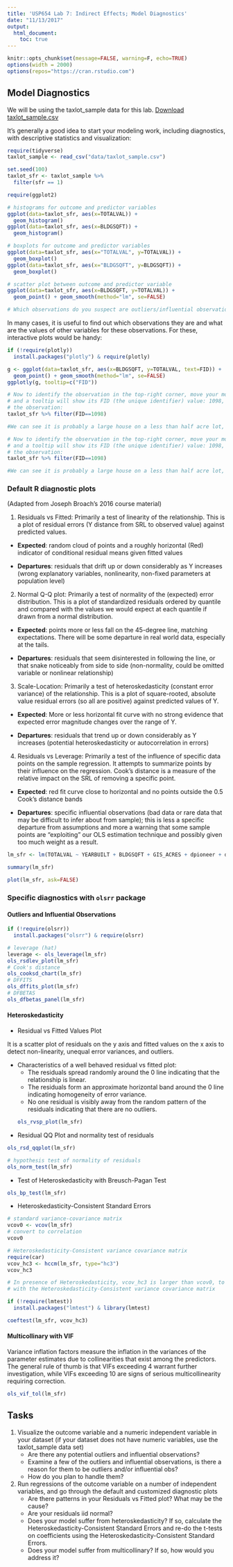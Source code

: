 ```yaml
---
title: 'USP654 Lab 7: Indirect Effects; Model Diagnostics'
date: "11/13/2017"
output: 
  html_document:
    toc: true
---
```


```r
knitr::opts_chunk$set(message=FALSE, warning=F, echo=TRUE)
options(width = 2000)
options(repos="https://cran.rstudio.com")
```

## Model Diagnostics

We will be using the taxlot_sample data for this lab. [Download taxlot_sample.csv](data/taxlot_sample.csv)

It's generally a good idea to start your modeling work, including diagnostics, with descriptive statistics and visualization:

```r
require(tidyverse)
taxlot_sample <- read_csv("data/taxlot_sample.csv")

set.seed(100)
taxlot_sfr <- taxlot_sample %>% 
  filter(sfr == 1)

require(ggplot2)

# histograms for outcome and predictor variables
ggplot(data=taxlot_sfr, aes(x=TOTALVAL)) + 
  geom_histogram()
ggplot(data=taxlot_sfr, aes(x=BLDGSQFT)) + 
  geom_histogram()

# boxplots for outcome and predictor variables
ggplot(data=taxlot_sfr, aes(x="TOTALVAL", y=TOTALVAL)) + 
  geom_boxplot()
ggplot(data=taxlot_sfr, aes(x="BLDGSQFT", y=BLDGSQFT)) + 
  geom_boxplot()

# scatter plot between outcome and predictor variable
ggplot(data=taxlot_sfr, aes(x=BLDGSQFT, y=TOTALVAL)) + 
  geom_point() + geom_smooth(method="lm", se=FALSE)

# Which observations do you suspect are outliers/influential observations?
```

In many cases, it is useful to find out which observations they are and what are the values of other variables for these observations. For these, interactive plots would be handy:

```r
if (!require(plotly))
  install.packages("plotly") & require(plotly)

g <- ggplot(data=taxlot_sfr, aes(x=BLDGSQFT, y=TOTALVAL, text=FID)) + 
  geom_point() + geom_smooth(method="lm", se=FALSE)
ggplotly(g, tooltip=c("FID"))

# Now to identify the observation in the top-right corner, move your mouse to hover above the data point,
# and a tooltip will show its FID (the unique identifier) value: 1098, and we can get the row representing
# the observation:
taxlot_sfr %>% filter(FID==1098)

#We can see it is probably a large house on a less than half acre lot, built in 1920 at a very good location (1.5 miles from Poineer square; 0.06 miles from a park, etc)
```

```r
# Now to identify the observation in the top-right corner, move your mouse to hover above the data point,
# and a tooltip will show its FID (the unique identifier) value: 1098, and we can get the row representing
# the observation:
taxlot_sfr %>% filter(FID==1098)

#We can see it is probably a large house on a less than half acre lot, built in 1920 at a very good location (1.5 miles from Poineer square; 0.06 miles from a park, etc)
```

### Default R diagnostic plots

(Adapted from Joseph Broach's 2016 course material)

1. Residuals vs Fitted: Primarily a test of linearity of the relationship. This is a plot of residual errors (Y distance from SRL to observed value) against predicted values.

- __Expected__: random cloud of points and a roughly horizontal (Red) indicator of conditional residual means given fitted values

- __Departures__: residuals that drift up or down considerably as Y increases (wrong explanatory variables, nonlinearity, non-fixed parameters at population level)

2. Normal Q-Q plot: Primarily a test of normality of the (expected) error distribution. This is a plot of standardized residuals ordered by quantile and compared with the values we would expect at each quantile if drawn from a normal distribution.

- __Expected__: points more or less fall on the 45-degree line, matching expectations. There will be some departure in real world data, especially at the tails.

- __Departures__: residuals that seem disinterested in following the line, or that snake noticeably from side to side (non-normality, could be omitted variable or nonlinear relationship)

3. Scale-Location: Primarily a test of heteroskedasticity (constant error variance) of the relationship. This is a plot of square-rooted, absolute value residual errors (so all are positive) against predicted values of Y. 

- __Expected__: More or less horizontal fit curve with no strong evidence that expected error magnitude changes over the range of Y.
 
- __Departures__: residuals that trend up or down considerably as Y increases (potential heteroskedasticity or autocorrelation in errors)

4. Residuals vs Leverage: Primarily a test of the influence of specific data points on the sample regression. It attempts to summarize points by their influence on the regression. Cook’s distance is a measure of the relative impact on the SRL of removing a specific point.
 
- __Expected__: red fit curve close to horizontal and no points outside the 0.5 Cook’s distance bands

- __Departures__: specific influential observations (bad data or rare data that may be difficult to infer about from sample); this is less a specific departure from assumptions and more a warning that some sample points are “exploiting” our OLS estimation technique and possibly given too much weight as a result.

```r

lm_sfr <- lm(TOTALVAL ~ YEARBUILT + BLDGSQFT + GIS_ACRES + dpioneer + dmax, data=taxlot_sfr)

summary(lm_sfr)

plot(lm_sfr, ask=FALSE)
```

### Specific diagnostics with `olsrr` package

#### Outliers and Influential Observations

```r
if (!require(olsrr))
  install.packages("olsrr") & require(olsrr)

# leverage (hat)
leverage <- ols_leverage(lm_sfr)
ols_rsdlev_plot(lm_sfr)
# Cook's distance
ols_cooksd_chart(lm_sfr)
# DFFITS
ols_dffits_plot(lm_sfr)
# DFBETAS
ols_dfbetas_panel(lm_sfr)
```

#### Heteroskedasticity

- Residual vs Fitted Values Plot

It is a scatter plot of residuals on the y axis and fitted values on the x axis to detect non-linearity, unequal error variances, and outliers.

- Characteristics of a well behaved residual vs fitted plot:
    - The residuals spread randomly around the 0 line indicating that the relationship is linear.
    - The residuals form an approximate horizontal band around the 0 line indicating homogeneity of error variance.
    - No one residual is visibly away from the random pattern of the residuals indicating that there are no outliers.
```r
ols_rvsp_plot(lm_sfr)
```

- Residual QQ Plot and normality test of residuals

```r
ols_rsd_qqplot(lm_sfr)

# hypothesis test of normality of residuals
ols_norm_test(lm_sfr)
```

- Test of Heteroskedasticity with Breusch-Pagan Test
```r
ols_bp_test(lm_sfr)
```

- Heteroskedasticity-Consistent Standard Errors

```r
# standard variance-covariance matrix
vcov0 <- vcov(lm_sfr)
# convert to correlation
vcov0

# Heteroskedasticity-Consistent variance covariance matrix
require(car)
vcov_hc3 <- hccm(lm_sfr, type="hc3")
vcov_hc3

# In presence of Heteroskedasticity, vcov_hc3 is larger than vcov0, to redo hypothesis tests
# with the Heteroskedasticity-Consistent variance covariance matrix

if (!require(lmtest))
  install.packages("lmtest") & library(lmtest)

coeftest(lm_sfr, vcov_hc3)

```

#### Multicollinary with VIF

Variance inflation factors measure the inflation in the variances of the parameter estimates due to collinearities that exist among the predictors. The general rule of thumb is that VIFs exceeding 4 warrant further investigation, while VIFs exceeding 10 are signs of serious multicollinearity requiring correction.

```r
ols_vif_tol(lm_sfr)
```

## Tasks

1. Visualize the outcome variable and a numeric independent variable in your dataset (if your dataset does not have numeric variables, use the taxlot_sample data set)
    - Are there any potential outliers and influential observations?
    - Examine a few of the outliers and influential observations, is there a reason for them to be outliers and/or influential obs?
    - How do you plan to handle them?
2. Run regressions of the outcome variable on a number of independent variables, and go through the default and customized diagnostic plots
    - Are there patterns in your Residuals vs Fitted plot? What may be the cause?
    - Are your residuals iid normal?
    - Does your model suffer from heteroskedasticity? If so, calculate the Heteroskedasticity-Consistent Standard Errors and re-do the t-tests on coefficients using the Heteroskedasticity-Consistent Standard Errors.
    - Does your model suffer from multicollinary? If so, how would you address it?
